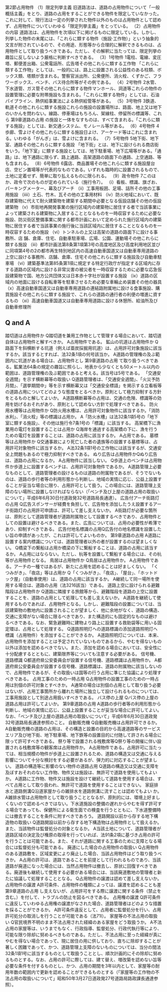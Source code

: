 

第2節占用物件
（1）限定列挙主義
旧道路法は、道路の占用物件について「一般概括主義」をとり、道路の占用をすることができる物件を限定していなかった。これに対して、現行法は一定の列挙された物件以外のものは占用物件として認めず、占用物件についていわゆる「限定列挙主義」をとっている。
（2）占用物件の内容
道路法は、占用物件を次項以下に掲げるものに限定している。しかし、列挙した物件の末尾には、「これらに類する物件（施設·工作物）」という抽象的文言が附されているので、その用途、形態等から合理的に解釈できるものは、占用物件として取り扱うべきである。ただし、その解釈に当たっては、限定列挙の趣旨に反しないよう厳格に判断すべきである。
（3）1号物件
1電柱、電線、変圧塔、郵便差出箱、公衆電話所、広告塔その他これらに類する工作物
「これらに類する工作物」としては、一般的には、路上に設置される公益性のある柱類、ボックス類、塔類が含まれる。警察官派出所、公衆便所、消火栓、くずかご、フラワーボックス、ベンチ、バス待合所等がその例である。
（4）2号物件
2水管、下水道管、ガス管その他これらに類する物件マンホール、洞道等これらの物件の設置管理に必要な附帯施設も含まれる。「これらに類する物件」としては、石油パイプライン、熱供給事業法による熱供給管等がある。
（5）3号物件
3鉄道、軌道その他これらに類する施設これらの施設の設置場所は、路面、地上又は地下のいかんを問わない。線路、停車場はもちろん、架線柱、停留所の標識等、これら
第9章道路の占用
の施設と一体をなすものは、すべて含まれる。「これらに類する施設」としては、新交通システム、モノレール等がある。
（6）4号物件
4歩廊、雪よけその他これらに類する施設日よけ、アーケード等はこれに含まれる。いわゆる「がんぎ」は、雪よけに含まれる。
（7）5号物件
5地下街、地下室、通路その他これらに類する施設
「地下街」とは、地下に設けられる商店街をいう。「地下室」に類する施設としては、地下駐車場、地下広場等がある。「通路」は、地下通路に限らず、路上通路、高架道路の路面下の通路、上空通路、等も含まれる。
（8）6号物件
6露店、商品置場その他これらに類する施設屋台店、空ビン置場等が代表的なものである。いずれも臨時的に設置されるもので、土地に定着せず、簡単に取り払えるものに限られる。
（9）政令物件
7このほか、政令で次のものが定められている（施行令7）。
（i）看板、標識、旗ざお、パーキングメーター、幕及びアーチ
（ii）工事用板囲、足場、詰所その他の工事用施設
（ⅲi）土石、竹木、瓦その他の工事用材料
（iv）防火地域において、既存建築物に代えて耐火建築物を建築する期間中必要となる仮設店舗その他の仮設建築物
（v）市街地再開発事業の施行区域内の建築物に居住する者で当該事業によって建築される建築物に入居することとなるものを一時収容するために必要な施設、防災街区整備事業に関する都市計画において定められた施行区域内の建築物に居住する者で当該事業の施行後に当該区域内に居住することとなるものを一時収容するための施設
（vi）トンネルの上又は高架の道路の路面下に設ける事務所、店
舗、倉庫、住宅、自動車駐車場、広場、公園、運動場その他これらに類する施設
（iii）都市計画法第8条第1項第3号の高度地区及び高度利用地区並びに同項第4号の2の都市再生特別地区内の高速自動車国道又は自動車専用道路の上空に設ける事務所、店舗、倉庫、住宅その他これらに類する施設及び自動車駐車場
（vi）建築基準法第85条第1項に規定する特定行政庁が指定する区域内に存する道路の区域内に設ける非常災害の被災者を一時収容するために必要な応急仮設建築物で国、地方公共団体又は日本赤十字社が設置する施設
（ix）道路の区域内の地面に設ける自転車等を駐車させるため必要な車輪止め装置その他の器具
（x）高速自動車国道又は自動車専用道路の連結路附属地に設ける食事施設、購買施設その他これらに類する施設で、これらの道路の通行者の利便の増進に資するもの
（xi）高速自動車国道又は自動車専用道路に設ける休憩所、給油所及び自動車修理所
## Q and A
踏切道は占用物件か
Q踏切道を兼用工作物として管理する場合において、踏切道自体は占用物件と解すべきか。
A占用物件である。
鉱山の坑道は占用物件か
Q路面下を斜横断する坑道（例えば亜炭採掘用坑道）は、占用許可対象施設に該当するか。該当するとすれば、法32条1項の何号該当か。
A道路の管理権の及ぶ範囲内に坑道がある場合は、占用物件とし
第9章道路の占用
て取り扱うべきである。鉱業法64条の規定の趣旨に照らし、地表から少なくとも50メートル以内の範囲は、道路管理権の及ぶ範囲であると考える。該当号は5号である。
「交通安全週間」を示す横断幕等の取扱い
Q道路管理者は、「交通安全週間」、「火災予防月間」、「選挙期間中」等を示す横断幕又は「交通安全標語」を掲示する立看板等の道路占用についてどのような態度をとるべきか。原則として極力抑制する方針をとるものと解してよいか。
A道路横断幕等の占用は、交通の危険、標識等の効用を妨げるおそれがあり、原則として認めない方針で処理すべきである。
防火用水槽等は占用物件か
Q防火用水槽は、占用許可対象物件に該当するか。「消防水利」、「消火栓」等の標識は占用か。
A「防火水槽」は法32条1項5号の「地下室に類する施設」、その他は施行令7条1号の「標識」に該当する。
高架橋下に漁業用の電灯を設置することは占用か
Q海岸を通過する高架橋の下に、漁を行うための電灯を設置することは、道路の占用に該当するか。
A占用である。
墓標等は占用物件か
Q交通事故により死亡した者の遺族等の設置する墓標等は、占用許可対象物件に該当するか。
A法32条1項1号の工作物には該当するが、交通安全上問題もあるので極力抑制すべきである。
ぬり広告は占用物件かQぬり広告は、道路の占用になるか。
A占用物件に該当しない。
Q歩道上のベンチは占用物件か歩道上に設置するベンチは、占用許可対象物件であるか。
A道路管理上必要なものとして、道路管理者の設けるものは道路の附属物であるが、そうでないものは、道路の歩行者等の利用形態から判断し、地域の実情に応じ、公益上設置することが妥当な場合に限り、占用許可として扱う。この場合には、道路管理上支障のない場所に設置しなければならない（「ベンチ及び上屋の道路占用の取扱いについて」平成6年6月30日付道政発32号道路局長通達）。
広告付アーチ街路灯の占用
Q広告スポンサーが経費を負担して、広告物を添加したうえ設置するアーチ街路灯の占用許可申請は、許可して差し支えないか。
A街路灯が必要な箇所は、原則として道路管理者が道路附属物として設置するべきであり、占用物件としての設置は避けるべきである。また、広告については、占用の必要性が希薄であり、抑制すべきである。
広告付地名標識の占用Q広告付の地名標識を設置したい旨の申請があったが、これは許可してよいものか。
第9章道路の占用
A道路に設置する案内標識については、道路管理者以外の者が設置するのは望ましくない。
Q橋梁下の繋船は占用か橋梁の下に繋船することは、道路の占用に該当するか。
A占用にはならない。ただし、杭等を設置して繋船する場合には、その杭等が占用物件となる。
鳥居は占用物件か
Q鳥居は占用物件か。
A占用物件である。アーチの一種ではあるが、新たに占用を認めることは好ましくない。
「くつみがき」、「夜店」等は占用か
Q「くつみがき」、「夜店」、「屋台」、「ホットドック屋」（自動車使用）は、道路の占用に該当するか。
A継続して同一場所を使用する場合は、道路の占用（法3216該当）である。
道路上空に設けられる避難階段は占用物件か
Q道路に隣接する旅館等から、避難階段を道路の上空に設置することを、道路の占用として処理しても差し支えないか。
A道路を継続して使用するものであれば、占用物件となる。しかし、避難階段の設置については、当該建築物の敷地内に設置されることが望ましく、他に余地がなく、道路の構造、交通に支障がない場合に限るべきであり、また構造的にも固定的なものは避け
るべきである。なお、緊急避難時に建物より路上に設置する救助袋等に用いる固定環は、占用として処理する。
Q道路照明灯への道路標識の添加道路照明灯へ標識（占用物件）を添加することができるか。
A道路照明灯については、本来、占用物件を添加することは予定されていないものであるから、やむを得ないもの以外は添加を認めるべきでない。また、添加を認める場合においては、安全性に十分配慮するとともに、建築限界等についても注意する必要がある。
信号機、道路標識
Q都道府県公安委員会が設置する信号機、道路標識は占用物件か。
A都道府県公安委員会が設置する信号機、道路標識は、道路の附属物に該当しないので、占用物件であるが、その取扱いは国等の行う占用に準じた協議により処理すべきである。
占用工事のための一時占用
Q占用物件の設置工事のための一時占用は別個の許可対象とすべきか。
A通常の場合は別個の占用として取り扱う必要はないが、占用工事箇所から離れた場所に独立して設けられるものについては、工事用施設として別途占用扱いすべきである。
バス停の上屋
Qバス停の上屋の道路占用は許可してよいか。
第9章道路の占用
A道路の歩行者等の利用形態から判断し、地域の実情に応じ、公益上設置することが妥当な場合に許可してよい。なお、「ベンチ及び上屋の道路占用の取扱いについて」平成6年6月30日道政発32号道路局長通達参照のこと。
自動販売機
Q自動販売機は占用許可できるか。
A自動販売機の道路の占用は、その構造と設置の目的から高速道路等のサービスエリア及び地下街、地下駐車場、地下鉄等の設置目的に付随して許される場合に限って許可すべきである。
祭り等で設置される桟敷席等Q祭り等の開催に伴い設置される栈敷席等の観客席は占用物件か。
A占用物件である。占用許可に当たっては、相当規模の物件が歩道上に設置されるため、道路の構造又は交通に与える影響について十分な検討をする必要があるが、弾力的に対応することが望ましい。
道路の構造等に影響のない物件の道路占用
Q道路の構造又は交通に支障を及ぼすおそれのない工作物、物件又は施設は、無許可で道路を使用してもよいか。
A道路に工作物、物件又は施設を設けて継続して道路を使用する場合は、すべて占用として取り扱われ、無許可で道路を使用することはできない。
家庭排水と道路側溝Q沿道家屋からの雑排水を道路側溝に流すことは認めてもよい
か。
A雑排水管は占用物件として取り扱うこととなるが、原則的には、環境上好ましくないので認めるべきではない。下水道施設の整備の遅れからやむを得ず許可する場合であっても、保健所による衛生面での検査を行うとともに、下水道整備時には撤去することを条件に附すべきであろう。
道路開設以前から存する地下構造物の取扱い
Q道路開設以前から存する地下構造物は占用物件として扱えるか。また、当該物件は監督処分の対象となるか。
A当該土地について、道路管理者が道路区域の決定及び権原の取得を行っていれば、法91条2項に基づき占用の許可を行うことは可能である。また、それが道路に関する工事のために支障となる場合には監督処分も可能である。
廃道にした場合の占用物件の取扱い
Q占用物件のある道路敷を、区域変更により廃止した場合、当該占用物件はどう取り扱うべきか。
A占用の許可は、道路であることを前提として行われるものであり、当該道路が廃道になった場合には、当然占用物件は撤去し、原状に回復すべきである。廃道後も継続して使用する必要がある場合には、当該廃道敷地の管理者と新たに協議して処理することとなる。
Q占用物件の譲渡は認めて差し支えないか。占用物件の譲渡
A許可条件、占用物件の種類によっては、譲渡を認めることも差
第9章道路の占用
し支えないが、占用許可をする際に譲渡に関する条件（禁止を含む。）を付して、トラブルの防止を図るべきである。
占用権の譲渡
Q許可条件に違反していわゆる占用権の譲渡がなされた場合、道路管理者はどのような措置を採ることができるか。
A許可条件違反として、占用者に監督処分を行い、占用許可処分の取消しを行うことが可能である（法71I）。
家屋等の不法占用の取扱い
Q官民境界不明のまま不法占用された経緯のある家屋をどう取扱うか。
A不法占用の家屋等は、いうまでもなく、行政指導、監督処分、行政代執行等により、可能な限り除却に努めるべきものである。ただし、不法占用に至った経緯が真にやむを得ない場合であって、現に居住の用に供しており、直ちに除却することが著しく困難であって、かつ、道路管理上支障のないものについては、当分の間法32条1項1号に該当するものとして取扱うこととし、順次計画的にその除却に努めるものとする。なお、占用の許可に際しては、建て替え、増改築を認めない旨等必要な条件を付するものとし、かつ、占用の期間を3年以内として、家屋等の耐用年数の範囲内で更新を認めることができるものとする（「家屋等の工作物の不法占用の取扱いについて」昭和50年3月27日道政発27号道路局路政課長通達参照）。
